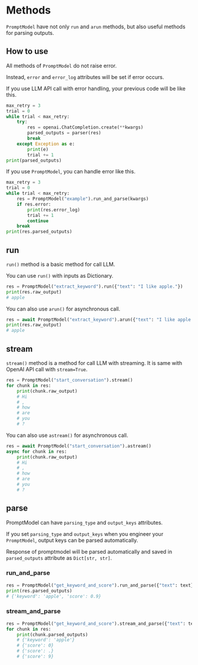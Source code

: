 # Methods

`PromptModel` have not only `run` and `arun` methods, but also useful methods for parsing outputs.

## How to use

All methods of `PromptModel` do not raise error.

Instead, `error` and `error_log` attributes will be set if error occurs.

If you use LLM API call with error handling, your previous code will be like this.

```python
max_retry = 3
trial = 0
while trial < max_retry:
	try:
		res = openai.ChatCompletion.create(**kwargs)
		parsed_outputs = parser(res)
		break
	except Exception as e:
		print(e)
		trial += 1
print(parsed_outputs)
```

If you use `PromptModel`, you can handle error like this.

```python
max_retry = 3
trial = 0
while trial < max_retry:
	res = PromptModel("example").run_and_parse(kwargs)
	if res.error:
		print(res.error_log)
		trial += 1
		continue
	break
print(res.parsed_outputs)
```

## run

`run()` method is a basic method for call LLM.

You can use `run()` with inputs as Dictionary.

```python
res = PromptModel("extract_keyword").run({"text": "I like apple."})
print(res.raw_output)
# apple
```

You can also use `arun()` for asynchronous call.

```python
res = await PromptModel("extract_keyword").arun({"text": "I like apple."})
print(res.raw_output)
# apple
```

## stream

`stream()` method is a method for call LLM with streaming.
It is same with OpenAI API call with `stream=True`.

```python
res = PromptModel("start_conversation").stream()
for chunk in res:
	print(chunk.raw_output)
	# Hi
	# ,
	# how
	# are
	# you
	# ?
```

You can also use `astream()` for asynchronous call.

```python
res = await PromptModel("start_conversation").astream()
async for chunk in res:
	print(chunk.raw_output)
	# Hi
	# ,
	# how
	# are
	# you
	# ?
```

## parse

PromptModel can have `parsing_type` and `output_keys` attributes.

If you set `parsing_type` and `output_keys` when you engineer your `PromptModel`, output keys can be parsed automatically.

Response of promptmodel will be parsed automatically and saved in `parsed_outputs` attribute as `Dict[str, str]`.

### run_and_parse

```python
res = PromptModel("get_keyword_and_score").run_and_parse({"text": text})
print(res.parsed_outputs)
# {'keyword': 'apple', 'score': 0.9}
```

### stream_and_parse

```python
res = PromptModel("get_keyword_and_score").stream_and_parse({"text": text})
for chunk in res:
	print(chunk.parsed_outputs)
	# {'keyword': 'apple'}
	# {'score': 0}
	# {'score': .}
	# {'score': 9}
```

